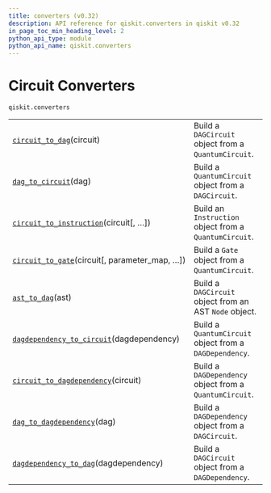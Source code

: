 ```yaml
---
title: converters (v0.32)
description: API reference for qiskit.converters in qiskit v0.32
in_page_toc_min_heading_level: 2
python_api_type: module
python_api_name: qiskit.converters
---
```


<span id="module-qiskit.converters" />

<span id="qiskit-converters" />

<span id="circuit-converters-qiskit-converters" />

# Circuit Converters

`qiskit.converters`

|                                                                                                                                      |                                                         |
| ------------------------------------------------------------------------------------------------------------------------------------ | ------------------------------------------------------- |
| [`circuit_to_dag`](qiskit.converters.circuit_to_dag "qiskit.converters.circuit_to_dag")(circuit)                                     | Build a `DAGCircuit` object from a `QuantumCircuit`.    |
| [`dag_to_circuit`](qiskit.converters.dag_to_circuit "qiskit.converters.dag_to_circuit")(dag)                                         | Build a `QuantumCircuit` object from a `DAGCircuit`.    |
| [`circuit_to_instruction`](qiskit.converters.circuit_to_instruction "qiskit.converters.circuit_to_instruction")(circuit\[, …])       | Build an `Instruction` object from a `QuantumCircuit`.  |
| [`circuit_to_gate`](qiskit.converters.circuit_to_gate "qiskit.converters.circuit_to_gate")(circuit\[, parameter\_map, …])            | Build a `Gate` object from a `QuantumCircuit`.          |
| [`ast_to_dag`](qiskit.converters.ast_to_dag "qiskit.converters.ast_to_dag")(ast)                                                     | Build a `DAGCircuit` object from an AST `Node` object.  |
| [`dagdependency_to_circuit`](qiskit.converters.dagdependency_to_circuit "qiskit.converters.dagdependency_to_circuit")(dagdependency) | Build a `QuantumCircuit` object from a `DAGDependency`. |
| [`circuit_to_dagdependency`](qiskit.converters.circuit_to_dagdependency "qiskit.converters.circuit_to_dagdependency")(circuit)       | Build a `DAGDependency` object from a `QuantumCircuit`. |
| [`dag_to_dagdependency`](qiskit.converters.dag_to_dagdependency "qiskit.converters.dag_to_dagdependency")(dag)                       | Build a `DAGDependency` object from a `DAGCircuit`.     |
| [`dagdependency_to_dag`](qiskit.converters.dagdependency_to_dag "qiskit.converters.dagdependency_to_dag")(dagdependency)             | Build a `DAGCircuit` object from a `DAGDependency`.     |

